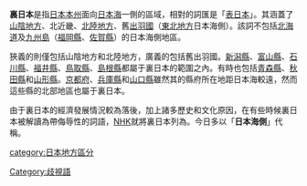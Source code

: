 {{unreferenced|time=2016-10-11T02:02:16+00:00}}
{{japanese|image=Uranihon.png|width=300px|japanese=裏日本|kana=うらにほん|romaji=Ura Nihon}}

'''裏日本'''是指[[日本|日本]][[本州|本州]]面向[[日本海|日本海]]一側的區域，相對的詞匯是「[[表日本|表日本]]」。其涵蓋了[[山陰地方|山陰地方]]、北近畿、[[北陸地方|北陸地方]]、舊[[出羽國|出羽國]]（[[東北地方|東北地方]]日本海側）。該詞不包括[[北海道|北海道]]及[[九州島|九州島]]（[[福岡縣|福岡縣]]、[[佐賀縣|佐賀縣]]）的日本海側地區。

狹義的則僅包括山陰地方和北陸地方，廣義的包括舊出羽國。[[新潟縣|新潟縣]]、[[富山縣|富山縣]]、[[石川縣|石川縣]]、[[福井縣|福井縣]]、[[鳥取縣|鳥取縣]]、[[島根縣|島根縣]]都屬于裏日本的範圍之內。有時也包括[[青森縣|青森縣]]、[[秋田縣|秋田縣]]和[[山形縣|山形縣]]。[[京都府|京都府]]、[[兵庫縣|兵庫縣]]和[[山口縣|山口縣]]雖然其的縣府所在地距日本海較遠，然而這些縣的北部地區也屬于裏日本。

由于裏日本的經濟發展情況較為落後，加上諸多歷史和文化原因，在有些時候裏日本被解讀為帶侮辱性的詞語，[[NHK|NHK]]就將裏日本列為{{link-ja|廣播禁止用語|放送問題用語}}。今日多以「'''日本海側'''」代稱。

[[category:日本地方區分|category:日本地方區分]]
[[Category:歧視語|Category:歧視語]]